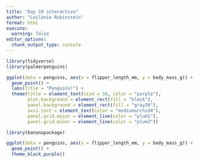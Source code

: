 ```yaml
---
title: "Day 10 interactive"
author: "Leilanie Rubinstein"
format: html
execute: 
  warning: false
editor_options: 
  chunk_output_type: console
---
```


```r
library(tidyverse)
library(palmerpenguins)
```

```r
ggplot(data = penguins, aes(x = flipper_length_mm, y = body_mass_g)) + 
  geom_point() +
  labs(title = "Penguins!") +
  theme(title = element_text(size = 16, color = "purple"),
        plot.background = element_rect(fill = "black"),
        panel.background = element_rect(fill = "gray20"),
        axis.text = element_text(color = "mediumorchid4"),
        panel.grid.major = element_line(color = "plum1"),
        panel.grid.minor = element_line(color = "plum3"))
```

```r
library(bananapackage)

ggplot(data = penguins, aes(x = flipper_length_mm, y = body_mass_g)) +
  geom_point() +
  theme_black_purple()
```








